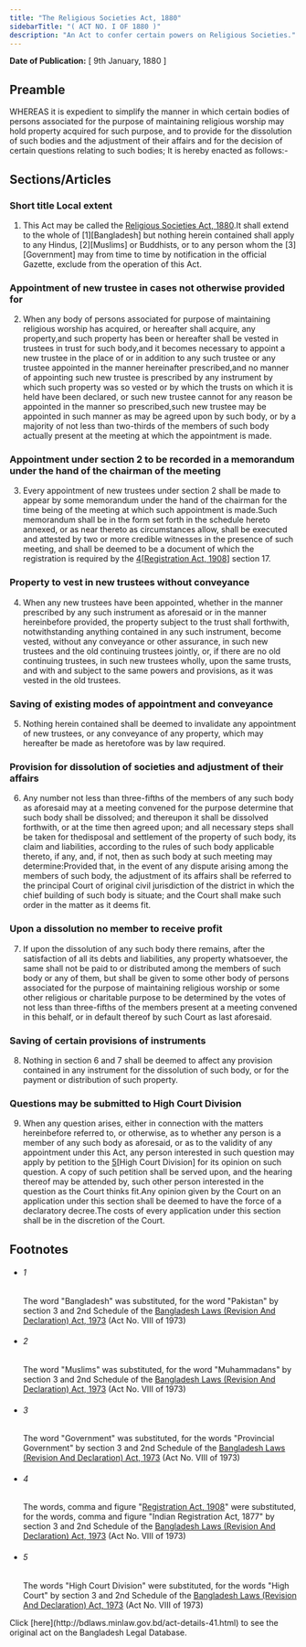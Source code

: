 ```yaml
---
title: "The Religious Societies Act, 1880"
sidebarTitle: "( ACT NO. I OF 1880 )"
description: "An Act to confer certain powers on Religious Societies."
---
```


**Date of Publication:** [ 9th January, 1880 ]

## Preamble

WHEREAS it is expedient to simplify the manner in which certain bodies of persons associated for the purpose of maintaining religious worship may hold property acquired for such purpose, and to provide for the dissolution of such bodies and the adjustment of their affairs and for the decision of certain questions relating to such bodies; It is hereby enacted as follows:-

## Sections/Articles

### Short title Local extent

1. This Act may be called the [Religious Societies Act, 1880](/act-41.html "Religious Societies Act, 1880").It shall extend to the whole of [1][Bangladesh] but nothing herein contained shall apply to any Hindus, [2][Muslims] or Buddhists, or to any person whom the [3][Government] may from time to time by notification in the official Gazette, exclude from the operation of this Act.

### Appointment of new trustee in cases not otherwise provided for

2. When any body of persons associated for purpose of maintaining religious worship has acquired, or hereafter shall acquire, any property,and such property has been or hereafter shall be vested in trustees in trust for such body,and it becomes necessary to appoint a new trustee in the place of or in addition to any such trustee or any trustee appointed in the manner hereinafter prescribed,and no manner of appointing such new trustee is prescribed by any instrument by which such property was so vested or by which the trusts on which it is held have been declared, or such new trustee cannot for any reason be appointed in the manner so prescribed,such new trustee may be appointed in such manner as may be agreed upon by such body, or by a majority of not less than two-thirds of the members of such body actually present at the meeting at which the appointment is made.

### Appointment under section 2 to be recorded in a memorandum under the hand of the chairman of the meeting

3. Every appointment of new trustees under section 2 shall be made to appear by some memorandum under the hand of the chairman for the time being of the meeting at which such appointment is made.Such memorandum shall be in the form set forth in the schedule hereto annexed, or as near thereto as circumstances allow, shall be executed and attested by two or more credible witnesses in the presence of such meeting, and shall be deemed to be a document of which the registration is required by the [4](1)[[Registration Act, 1908](/act-90.html "Registration Act, 1908")] section 17.

### Property to vest in new trustees without conveyance

4. When any new trustees have been appointed, whether in the manner prescribed by any such instrument as aforesaid or in the manner hereinbefore provided, the property subject to the trust shall forthwith, notwithstanding anything contained in any such instrument, become vested, without any conveyance or other assurance, in such new trustees and the old continuing trustees jointly, or, if there are no old continuing trustees, in such new trustees wholly, upon the same trusts, and with and subject to the same powers and provisions, as it was vested in the old trustees.

### Saving of existing modes of appointment and conveyance

5. Nothing herein contained shall be deemed to invalidate any appointment of new trustees, or any conveyance of any property, which may hereafter be made as heretofore was by law required.

### Provision for dissolution of societies and adjustment of their affairs

6. Any number not less than three-fifths of the members of any such body as aforesaid may at a meeting convened for the purpose determine that such body shall be dissolved; and thereupon it shall be dissolved forthwith, or at the time then agreed upon; and all necessary steps shall be taken for thedisposal and settlement of the property of such body, its claim and liabilities, according to the rules of such body applicable thereto, if any, and, if not, then as such body at such meeting may determine:Provided that, in the event of any dispute arising among the members of such body, the adjustment of its affairs shall be referred to the principal Court of original civil jurisdiction of the district in which the chief building of such body is situate; and the Court shall make such order in the matter as it deems fit.

### Upon a dissolution no member to receive profit

7. If upon the dissolution of any such body there remains, after the satisfaction of all its debts and liabilities, any property whatsoever, the same shall not be paid to or distributed among the members of such body or any of them, but shall be given to some other body of persons associated for the purpose of maintaining religious worship or some other religious or charitable purpose to be determined by the votes of not less than three-fifths of the members present at a meeting convened in this behalf, or in default thereof by such Court as last aforesaid.

### Saving of certain provisions of instruments

8. Nothing in section 6 and 7 shall be deemed to affect any provision contained in any instrument for the dissolution of such body, or for the payment or distribution of such property.

### Questions may be submitted to High Court Division

9. When any question arises, either in connection with the matters hereinbefore referred to, or otherwise, as to whether any person is a member of any such body as aforesaid, or as to the validity of any appointment under this Act, any person interested in such question may apply by petition to the [5](1)[High Court Division] for its opinion on such question. A copy of such petition shall be served upon, and the hearing thereof may be attended by, such other person interested in the question as the Court thinks fit.Any opinion given by the Court on an application under this section shall be deemed to have the force of a declaratory decree.The costs of every application under this section shall be in the discretion of the Court.

## Footnotes

- ###### 1

  The word "Bangladesh" was substituted, for the word "Pakistan" by section 3 and 2nd Schedule of the [Bangladesh Laws (Revision And Declaration) Act, 1973](/act-430.html "Bangladesh Laws (Revision And Declaration) Act, 1973") (Act No. VIII of 1973)

- ###### 2

  The word "Muslims" was substituted, for the word "Muhammadans" by section 3 and 2nd Schedule of the [Bangladesh Laws (Revision And Declaration) Act, 1973](/act-430.html "Bangladesh Laws (Revision And Declaration) Act, 1973") (Act No. VIII of 1973)

- ###### 3

  The word "Government" was substituted, for the words "Provincial Government" by section 3 and 2nd Schedule of the [Bangladesh Laws (Revision And Declaration) Act, 1973](/act-430.html "Bangladesh Laws (Revision And Declaration) Act, 1973") (Act No. VIII of 1973)

- ###### 4

  The words, comma and figure "[Registration Act, 1908](/act-90.html "Registration Act, 1908")" were substituted, for the words, comma and figure "Indian Registration Act, 1877" by section 3 and 2nd Schedule of the [Bangladesh Laws (Revision And Declaration) Act, 1973](/act-430.html "Bangladesh Laws (Revision And Declaration) Act, 1973") (Act No. VIII of 1973)

- ###### 5

  The words "High Court Division" were substituted, for the words "High Court" by section 3 and 2nd Schedule of the [Bangladesh Laws (Revision And Declaration) Act, 1973](/act-430.html "Bangladesh Laws (Revision And Declaration) Act, 1973") (Act No. VIII of 1973)

<Note>
  Click [here](http://bdlaws.minlaw.gov.bd/act-details-41.html) to see the original act on the Bangladesh Legal Database.
</Note>
